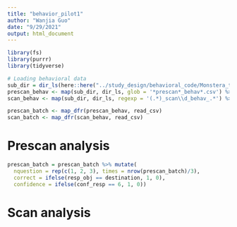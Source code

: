 ```yaml
---
title: "behavior_pilot1"
author: "Wanjia Guo"
date: "9/29/2021"
output: html_document
---
```


```r
library(fs)
library(purrr)
library(tidyverse)

# Loading behavioral data
sub_dir = dir_ls(here::here("../study_design/behavioral_code/Monstera_testingroom/data/"))
prescan_behav <- map(sub_dir, dir_ls, glob = '*prescan*_behav*.csv') %>% unlist()
scan_behav <- map(sub_dir, dir_ls, regexp = '(.*)_scan\\d_behav_.*') %>% unlist()

prescan_batch <- map_dfr(prescan_behav, read_csv)
scan_batch <- map_dfr(scan_behav, read_csv)
```


# Prescan analysis

```r
prescan_batch = prescan_batch %>% mutate(
  nquestion = rep(c(1, 2, 3), times = nrow(prescan_batch)/3),
  correct = ifelse(resp_obj == destination, 1, 0),
  confidence = ifelse(conf_resp == 6, 1, 0))

```

# Scan analysis

```r

```


